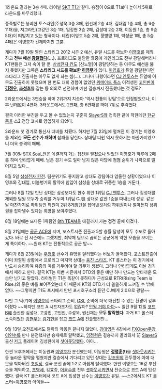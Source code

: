 1라운드 결과는 3승 4패. 라이벌 [[SKT T1]]과 같다. 승점이 0으로 T1보다 높아서 5위로 라운드를 마무리했다.

종족별로는 붕괴한 토스라인(주성욱 3승 3패, 원선재 2승 4패, 김대엽 1승 4패, 총 6승 11패)을, 저그라인(고강민 3승 1패, 임정현 3승 2패, 김성대 2승 2패, 이동원 1승, 총 9승 5패)이 떠받치고 있는 형국이다. 테란(이영호 5승 2패, 황병영 1패, 박성균 1패, 총 5승 4패)은 이영호가 건재하지만 그뿐.

게다가 7월 19일 열린 스타리그 2012 시즌 2 예선, 듀얼 시드를 확보한 [[이영호]]를 제외하고 '''전부 예선 [[광탈]]했다(...).''' 프로리그도 불안한 와중에 개인리그도 전부 광탈해버리니 KT팬들은 그저 속이 탈 뿐. [[삼성전자 칸]]도 [신노열]이 광탈당하는 등 아무도 예선을 뚫지 못했지만 그쪽은 '''스타리그 시드를 확보한 [[허영무]]'''가 있다. [[이영호]]가 듀얼 광탈한다면 스타리그 진출자는 아무도 없게 되는 셈(...). 그나마 다행이라면 [[CJ 엔투스]]는 듀얼에 아무도 진출하지 못했으며 한 번도 대회 경험이 없었던 [[위메이드 폭스]] 이적생인 [[고인빈]]이 '''[[김정우]], [[조성호]]'''를 잡는 등 의외로 선전하며 예선 결승까지 진출했다는 것 정도?

2라운드에서는 3연승을 하며 2위까지 치솟아 '역시 전통의 강팀'으로 인정받았으나, 이후 난데없이 4연패, 3라운드에서도 2연패, 총 6연패를 하며 7위로 추락했다.

결국 이러한 부진을 두고 볼 수 없었는지 꾸준히 [[SlayerS]]와 접촉한 끝에 착한테란 [[한규종]]을 스2 전담 코치로 영입하게 되었다.

3라운드 첫 경기로 통신사 더비를 치뤘다. 하지만 7월 23일에 펼쳐진 이 경기는 이영호를 제외한 '''모든 선수가 패하며''' 참패를 당한다. 상대팀 티원 역시 못하기는 마찬가지였으니 더욱 충격의 패배.

7월 30일 [[STX SouL]]전은 에결까지 가는 접전을 펼쳤으나 믿었던 이영호가 하루에 2패를 하며 안타깝게 패배. 남은 경기 수도 얼마 남지 않은 마당에 점점 순위가 나락으로 떨어지고 있다...

8월 5일 [[삼성전자 칸]]전. 팀분위기도 좋지않고 상대도 강팀이라 암울한 상황이었으나 이영호와 김대엽, 더블병기의 활약에 힘입어 삼성을 상대로 귀중한 1승을 거둔다.

그러나 8월 12일 만난 상대는 삼성보다도 한수 위인 1위팀 [[CJ 엔투스]]. 그러나 김성대를 제외한 팀원 모두가 승리를 거두며 1위팀 CJ를 상대로 값진 1승을 따내는대 성공. 같은날 마찬가지로 하위팀인 티원이 2위 8게임단을 잡아낸것처럼 하위권이나 얼마든지 상위권을 잡아낼수 있다는 희망을 보여주었다.

8월 18일에는 또다른 1위팀인 [[8th TEAM]]을 에결까지 가는 접전 끝에 이겼다.

8월 21일에는 [[공군 ACE]]에 지며, 포스트시즌 진출과 5할 승률 달성이 모두 수포로 돌아갔다. 바로 전 시즌에도 그랬지만, 최약체 팀으로 꼽히는 공군에게 약한 모습을 보이는 게 특이하다. ~~원래 KT는 전통적으로 공군 밥~~

게다가 8월 23일에는 [[우정호]] 선수가 유명을 달리했다는 비보가 들어왔다. 포스트진출이 이미 좌절된 상황에서 프로리그 마지막 상대는 [[웅진 스타즈]]. KT 롤스터는 이 경기에서 반드시 승리하여 유종의 미를 거두어야 할 의무가 생겼다. 그러나 안타깝게도 이날 경기에서 패하고 만다. 결국 KT는 이번 시즌에서 DTD의 좋은 예만 하나 만드는 안타까운 모습만 남기고 말았다. 라이벌인 T1은 똑같이 못하다가 근성으로 RTR(Rising Team is Rise.)의 좋은 예를 보여주었는데 이 때문에 KT의 DTD가 더 쓸쓸하게 느껴질 수 밖에 없다. ~~그렇지만 T1도 포시에서 만년 포시호구소리 듣던 CJ에게 2:0으로 광탈~~

다만 그 덕(?)에 [[이영호]]의 스타리그 준비, [[GSL]] 준비에 더욱 매진할 수 있는 환경이 갖추어졌다 ~~하지만 코드 A 시드자조차도 없잖아? [[안될 거야 아마]]~~
일단 9월 12일 [[코드 B]]에 출전한 김성대, 고강민, 고인빈, 주성욱, 원선재는 '''모두  탈락했다.''' 과거 KT 롤스터 소속이었던 [[강현우]]는 [[김기현]]을 잡고 [[코드 A]]에 진출했건만...

9월 13일 오전조에서도 탈락의 악몽은 끝나지 않았다. [[김대엽]]은 4강에서 [[FXOpen]]주장 [[이인수]]를 만나 분전했지만 승패패로 탈락했고, [[임정현]]은 결승까지 올라와서 前 [[SlayerS]] 출신 [[저그]] 플레이어 김성한에게 [[셧아웃]]당했다. 아아...

한편 오후조에서는 이동원과 [[이영호]]가 분전했는데, 이동원은 '''[[정명훈]](!)'''을 [[셧아웃]]시키는 등 놀라운 활약을 펼쳤지만 결승에서 기다리고 있던 상대는 [[강초원]]의 관뚜껑에 아예 대못을 박아버린 [[조일장]], 결국 분전 끝에 1:2로 아쉽게 탈락했다. 한편 이영호는 16강 부전승을 제외하고, [[조병세]], 김효종, [[어윤수]]를 전부 [[셧아웃]]시키면서 전승으로 코드 A에 입성했다. 결국 KT 롤스터에서 코드 A에 입성한 선수는 [[이영호]]가 유일. ~~스2에서도 KT 롤스터=[[이영호]]와 아이들~~
